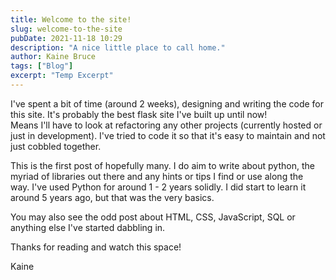 ```yaml
---
title: Welcome to the site!
slug: welcome-to-the-site
pubDate: 2021-11-18 10:29
description: "A nice little place to call home."
author: Kaine Bruce
tags: ["Blog"]
excerpt: "Temp Excerpt"
---
```


I've spent a bit of time (around 2 weeks), designing and writing the code for this site. It's probably the best flask site I've built up until now! Means I'll have to look at refactoring any other projects (currently hosted or just in development). I've tried to code it so that it's easy to maintain and not just cobbled together.

This is the first post of hopefully many. I do aim to write about python, the myriad of libraries out there and any hints or tips I find or use along the way. I've used Python for around 1 - 2 years solidly. I did start to learn it around 5 years ago, but that was the very basics.

You may also see the odd post about HTML, CSS, JavaScript, SQL or anything else I've started dabbling in.

Thanks for reading and watch this space!

Kaine
